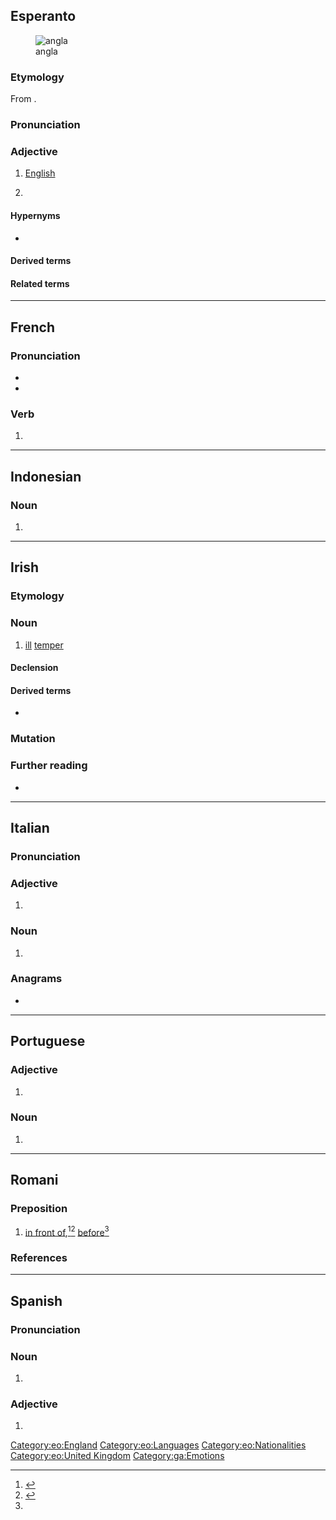 {{also|Angla|anglá|angļa}}
==Esperanto==
{{wp|angla lingvo|lang=eo}}
[[Image:Flag of England.svg|thumb|angla {{l|eo|flago}}]]

===Etymology===
From {{af|eo|anglo|t1=an English person|-a}}.

===Pronunciation===
{{eo-IPA|a=LL-Q143 (epo)-Lepticed7-angla.wav}}

===Adjective===
{{eo-head}}

# [[English]] {{gloss|of or pertaining to [[England]], the English people, or the English language}}
# {{qualifier|la angla}} {{clipping of|eo|[[la]] angla [[lingvo]]||the English language|nodot=1}}

====Hypernyms====
* {{l|eo|brita|t=[[British]]}}

====Derived terms====
{{der3
|eo|{{l|eo|angla lingvo|t=English language}}
|{{l|eo|anglalingvano}}, {{l|eo|anglaparolanto|t=an English speaker, Anglophone}}
|{{l|eo|anglaparola}}, {{l|eo|anglaparolanta|t=English-speaking}}
}}

====Related terms====
{{rel3
|eo|{{l|eo|angle|pos=adv|t=in English}}
|{{l|eo|angligi|t=to translate into English; to anglicize}}
|{{l|eo|Anglio|t=England}}
|{{l|eo|anglismo|t=anglicism}}
|{{l|eo|elangligi|t=to translate from English into Esperanto}}
}}

{{eo GCSE|4}}

[[Category:eo:England]]
[[Category:eo:Languages]]
[[Category:eo:Nationalities]]
[[Category:eo:United Kingdom]]

----

==French==

===Pronunciation===
* {{audio|fr|LL-Q150 (fra)-Lyokoï-angla.wav|Audio}}
* {{homophones|fr|anglas|anglât}}

===Verb===
{{head|fr|verb form}}

# {{inflection of|fr|angler||3|s|past historic}}

----

==Indonesian==

===Noun===
{{id-noun|head=|pl=-}}

# {{short for|id|angkatan laut|t=|nocap=1}}

----

==Irish==

===Etymology===
{{rfe|ga}}

===Noun===
{{ga-noun|m|~|-}}

# [[ill]] [[temper]]

====Declension====
{{ga-decl-m3-nopl|a|ngla}}

====Derived terms====
* {{l|ga|anglán|g=m|t=ill-tempered, quarrelsome, person}}

===Mutation===
{{ga-mut}}

===Further reading===
* {{R:ga:Ó Dónaill}}

[[Category:ga:Emotions]]

----

==Italian==

===Pronunciation===
{{it-pr|àngla}}

===Adjective===
{{head|it|adjective form|g=f-s}}

# {{adj form of|it|anglo||f|s}}

===Noun===
{{it-noun|f}}

# {{female equivalent of|it|anglo}}

===Anagrams===
* {{anagrams|it|a=aagln|lagna}}

----

==Portuguese==

===Adjective===
{{head|pt|adjective form|g=f-s}}

# {{adj form of|pt|anglo||f|s}}

===Noun===
{{pt-noun|f}}

# {{female equivalent of|pt|anglo}}

----

==Romani==

===Preposition===
{{head|rom|preposition}}

# [[in front of]],<ref>{{R:rom:Boretzky-Igla|anglá|page=7b}}</ref><ref name="c">{{R:Courthiade:2009|entry=angla = angl-|page=62b}}</ref> [[before]]<ref name="c"/>

===References===
<references/>

----

==Spanish==

===Pronunciation===
{{es-IPA}}

===Noun===
{{es-noun|f|m=anglo}}

# {{female equivalent of|es|anglo}}

===Adjective===
{{head|es|adjective form|g=f-s}}

# {{adj form of|es|anglo||f|s}}